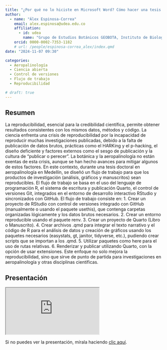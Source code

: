 ```yaml
---
title: "¿Por qué no lo hiciste en Microsoft Word? Cómo hacer una tesis doctoral reproducible usando R y Quarto"
author:
  - name: "Álex Espinosa-Correa"
    email: alex.espinosa@udea.edu.co
    affiliation:
      - id: udea
        name: "Grupo de Estudios Botánicos GEOBOTA, Instituto de Biología, Facultad de Ciencias Exactas y Naturales, Universidad de Antioquia UdeA"
    orcid: 0000-0002-7353-1182
    # url: /people/espinosa-correa_alex/index.qmd
date: "2024-11-07 09:30"

categories:
  - Aeropalinología
  - Ciencia abierta
  - Control de versiones
  - Flujo de trabajo
  - Reproducibilidad

# draft: true
---
```


## Resumen

La reproducibilidad, esencial para la credibilidad científica, permite obtener resultados consistentes con los mismos datos, métodos y código. La ciencia enfrenta una crisis de reproducibilidad por la incapacidad de reproducir muchas investigaciones publicadas, debido a la falta de publicación de datos brutos, prácticas como el HARKing y el p-hacking, el diseño deficiente y factores externos como el sesgo de publicación y la cultura de "publicar o perecer". La botánica y la aeropalinología no están exentas de esta crisis, aunque se han hecho avances para mitigar algunos de estos factores. En este contexto, durante una tesis doctoral en aeropalinología en Medellín, se diseñó un flujo de trabajo para que los productos de investigación (análisis, gráficos y manuscritos) sean reproducibles. El flujo de trabajo se basa en el uso del lenguaje de programación R, el sistema de escritura y publicación Quarto, el control de versiones Git, integrados en el entorno de desarrollo interactivo RStudio y sincronizados con GitHub. El flujo de trabajo consiste en: 1. Crear un proyecto de RStudio con control de versiones integrado con GitHub (manualmente o usando el paquete usethis), que contenga carpetas organizadas lógicamente y los datos brutos necesarios. 2. Crear un entorno reproducible usando el paquete renv. 3. Crear un proyecto de Quarto (Libro o Manuscrito). 4. Crear archivos .qmd para integrar el texto narrativo y el código de R para el análisis de datos y creación de gráficos usando los paquetes necesarios (easystats, gt, janitor, tidyverse, etc.), pudiendo crear scripts que se importan a los .qmd. 5. Utilizar paquetes como here para el uso de rutas relativas. 6. Renderizar y publicar utilizando Quarto, con la opción de usar extensiones. Este enfoque no solo mejora la reproducibilidad, sino que sirve de punto de partida para investigaciones en aeropalinología y otras disciplinas científicas.

## Presentación

```{=html}
<iframe class="slide-deck" src="https://alexespinosaco.github.io/xii-ccb-quarto/" title="Presentación XII CCB"></iframe>
```

Si no puedes ver la presentación, mírala haciendo [clic aquí](https://alexespinosaco.github.io/xii-ccb-quarto/).

<!-- ## Citación -->
